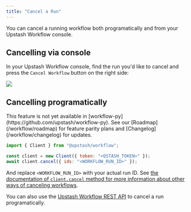 ```yaml
---
title: "Cancel a Run"
---
```


You can cancel a running workflow both programatically and from your Upstash Workflow console.

## Cancelling via console

In your Upstash Workflow console, find the run you'd like to cancel and press the `Cancel Workflow` button on the right side:

<Frame>
  <img src="/img/qstash-workflow/cancel_workflow.png" />
</Frame>

## Cancelling programatically

<Note>
  This feature is not yet available in
  [workflow-py](https://github.com/upstash/workflow-py). See our
  [Roadmap](/workflow/roadmap) for feature parity plans and
  [Changelog](/workflow/changelog) for updates.
</Note>

```javascript
import { Client } from "@upstash/workflow";

const client = new Client({ token: "<QSTASH_TOKEN>" });
await client.cancel({ ids: "<WORKFLOW_RUN_ID>" });
```

And replace `<WORKFLOW_RUN_ID>` with your actual run ID. See [the documentation of `client.cancel` method for more information about other ways of canceling workflows](/workflow/basics/client/cancel).

You can also use the [Upstash Workflow REST API](/workflow/rest/runs/cancel) to cancel a run programatically.
